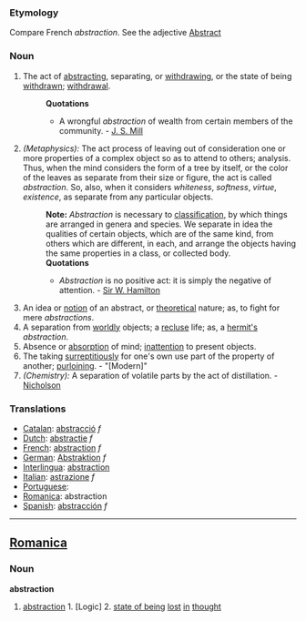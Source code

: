 ===Etymology===
Compare French ''abstraction''. See the adjective [[Abstract]]
===Noun===
#The act of [[abstracting]], separating, or [[withdrawing]], or the state of being [[withdrawn]]; [[withdrawal]].
#:'''Quotations'''
#:*A wrongful ''abstraction'' of wealth from certain members of the community. - [[J. S. Mill]]
#''(Metaphysics):'' The act process of leaving out of consideration one or more properties of a complex object so as to attend to others; analysis. Thus, when the mind considers the form of a tree by itself, or the color of the leaves as separate from their size or figure, the act is called ''abstraction''. So, also, when it considers ''whiteness'', ''softness'', ''virtue'', ''existence'', as separate from any particular objects.
#:'''Note:''' ''Abstraction'' is necessary to [[classification]], by which things are arranged in genera and species. We separate in idea the qualities of certain objects, which are of the same kind, from others which are different, in each, and arrange the objects having the same properties in a class, or collected body.
#:'''Quotations'''
#:*''Abstraction'' is no positive act: it is simply the negative of attention. - [[Sir W. Hamilton]]
#An idea or [[notion]] of an abstract, or [[theoretical]] nature; as, to fight for mere ''abstractions''.
#A separation from [[worldly]] objects; a [[recluse]] life; as, a [[hermit's]] ''abstraction''.
#Absence or [[absorption]] of mind; [[inattention]] to present objects.
#The taking [[surreptitiously]] for one's own use part of the property of another; [[purloining]]. - "[Modern]"
#''(Chemistry):'' A separation of volatile parts by the act of distillation. - [[Nicholson]]


===Translations===
*[[Catalan]]: [[abstracció]] ''f''
*[[Dutch]]: [[abstractie]] ''f''
*[[French]]: [[abstraction]] ''f''
*[[German]]: [[Abstraktion]] ''f''
*[[Interlingua]]: [[abstraction]]
*[[Italian]]: [[astrazione]] ''f''
*[[Portuguese]]: [[]]
*[[Romanica]]: abstraction
*[[Spanish]]: [[abstracción]] ''f''

----

==[[Romanica]]==
===Noun===
<b>abstraction</b>
#[[abstraction]] 1. [Logic] 2. [[state of being]] [[lost]] [[in]] [[thought]]